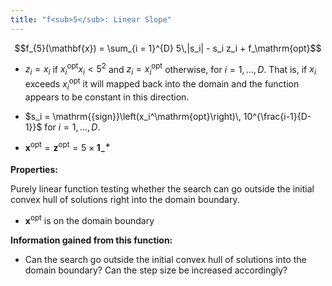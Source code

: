 ```yaml
---
title: "f<sub>5</sub>: Linear Slope"
---
```

<div id="text-f5">

$$f_{5}(\mathbf{x}) = \sum_{i = 1}^{D} 5\,|s_i| - s_i z_i  
   + f_\mathrm{opt}$$

-   $z_i = x_i$ if $x_i^\mathrm{opt}x_i < 5^2$ and
    $z_i = x_i^\mathrm{opt}$ otherwise, for
    $i=1,\dots,D$. That is, if $x_i$ exceeds
    $x_i^\mathrm{opt}$ it will mapped back into the domain
    and the function appears to be constant in this direction.

-   $s_i = \mathrm{{sign}}\left(x_i^\mathrm{opt}\right)\, 10^{\frac{i-1}{D-1}}$
    for $i=1,\dots,D$.

-   $\mathbf{x^\mathrm{opt}}= \mathbf{z^\mathrm{opt}}= 5\times\mathbf{1_-^+}$

**Properties:**

Purely linear function testing whether the search can go outside the
initial convex hull of solutions right into the domain boundary.

-   $\mathbf{x}^\mathrm{opt}$ is on the domain boundary

**Information gained from this function:**

-   Can the search go outside the initial convex hull of solutions into
    the domain boundary? Can the step size be increased accordingly?
</div>
